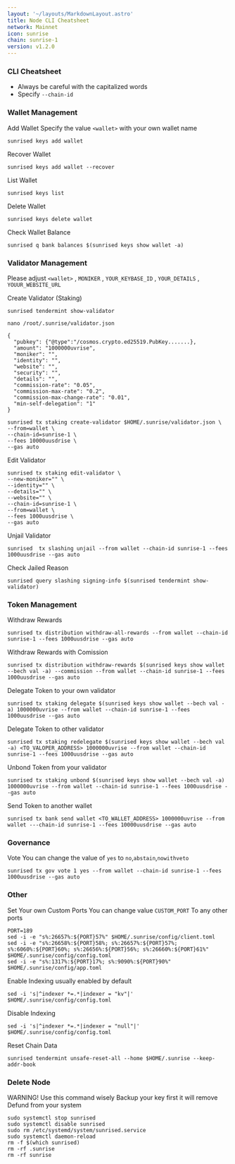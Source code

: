 ```yaml
---
layout: '~/layouts/MarkdownLayout.astro'
title: Node CLI Cheatsheet
network: Mainnet
icon: sunrise
chain: sunrise-1
version: v1.2.0
---
```


### CLI Cheatsheet

- Always be careful with the capitalized words
- Specify `--chain-id`

### Wallet Management

Add Wallet
Specify the value `<wallet>` with your own wallet name

```
sunrised keys add wallet
```

Recover Wallet
```
sunrised keys add wallet --recover
```

List Wallet
```
sunrised keys list
```

Delete Wallet
```
sunrised keys delete wallet
```

Check Wallet Balance
```
sunrised q bank balances $(sunrised keys show wallet -a)
```

### Validator Management

Please adjust `<wallet>` , `MONIKER` , `YOUR_KEYBASE_ID` , `YOUR_DETAILS` , `YOUUR_WEBSITE_URL`

Create Validator (Staking)

```
sunrised tendermint show-validator
```
```
nano /root/.sunrise/validator.json
```
```
{
  "pubkey": {"@type":"/cosmos.crypto.ed25519.PubKey.......},
  "amount": "1000000uvrise",
  "moniker": "",
  "identity": "",
  "website": "",
  "security": "",
  "details": "",
  "commission-rate": "0.05",
  "commission-max-rate": "0.2",
  "commission-max-change-rate": "0.01",
  "min-self-delegation": "1"
}
```
```
sunrised tx staking create-validator $HOME/.sunrise/validator.json \
--from=wallet \
--chain-id=sunrise-1 \
--fees 10000uusdrise \
--gas auto
```

Edit Validator
```
sunrised tx staking edit-validator \
--new-moniker="" \
--identity="" \
--details="" \
--website="" \
--chain-id=sunrise-1 \
--from=wallet \
--fees 1000uusdrise \
--gas auto
```


Unjail Validator
```
sunrised  tx slashing unjail --from wallet --chain-id sunrise-1 --fees 1000uusdrise --gas auto
```

Check Jailed Reason
```
sunrised query slashing signing-info $(sunrised tendermint show-validator)
```

### Token Management

Withdraw Rewards
```
sunrised tx distribution withdraw-all-rewards --from wallet --chain-id sunrise-1 --fees 1000uusdrise --gas auto
```

Withdraw Rewards with Comission
```
sunrised tx distribution withdraw-rewards $(sunrised keys show wallet --bech val -a) --commission --from wallet --chain-id sunrise-1 --fees 1000uusdrise --gas auto
```

Delegate Token to your own validator
```
sunrised tx staking delegate $(sunrised keys show wallet --bech val -a) 1000000uvrise --from wallet --chain-id sunrise-1 --fees 1000uusdrise --gas auto
```

Delegate Token to other validator
```
sunrised tx staking redelegate $(sunrised keys show wallet --bech val -a) <TO_VALOPER_ADDRESS> 1000000uvrise --from wallet --chain-id sunrise-1 --fees 1000uusdrise --gas auto
```

Unbond Token from your validator
```
sunrised tx staking unbond $(sunrised keys show wallet --bech val -a) 1000000uvrise --from wallet --chain-id sunrise-1 --fees 1000uusdrise --gas auto
```

Send Token to another wallet
```
sunrised tx bank send wallet <TO_WALLET_ADDRESS> 1000000uvrise --from wallet ---chain-id sunrise-1 --fees 10000uusdrise --gas auto
```

### Governance 

Vote
You can change the value of `yes` to `no`,`abstain`,`nowithveto`

```
sunrised tx gov vote 1 yes --from wallet --chain-id sunrise-1 --fees 1000uusdrise --gas auto
```

### Other

Set Your own Custom Ports
You can change value `CUSTOM_PORT` To any other ports

```
PORT=189
sed -i -e "s%:26657%:${PORT}57%" $HOME/.sunrise/config/client.toml
sed -i -e "s%:26658%:${PORT}58%; s%:26657%:${PORT}57%; s%:6060%:${PORT}60%; s%:26656%:${PORT}56%; s%:26660%:${PORT}61%" $HOME/.sunrise/config/config.toml
sed -i -e "s%:1317%:${PORT}17%; s%:9090%:${PORT}90%" $HOME/.sunrise/config/app.toml
```

Enable Indexing usually enabled by default
```
sed -i 's|^indexer *=.*|indexer = "kv"|' $HOME/.sunrise/config/config.toml
```

Disable Indexing
```
sed -i 's|^indexer *=.*|indexer = "null"|' $HOME/.sunrise/config/config.toml
```

Reset Chain Data
```
sunrised tendermint unsafe-reset-all --home $HOME/.sunrise --keep-addr-book
```

### Delete Node

WARNING! Use this command wisely 
Backup your key first it will remove Defund from your system

```
sudo systemctl stop sunrised
sudo systemctl disable sunrised
sudo rm /etc/systemd/system/sunrised.service
sudo systemctl daemon-reload
rm -f $(which sunrised)
rm -rf .sunrise
rm -rf sunrise
```
